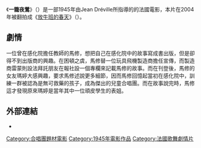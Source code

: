 {{NoteTA|1=zh-cn:放牛班的春天;zh-tw:放牛班的春天;zh-hk:歌聲伴我心;}}{{Infobox_Film |
  name     = 一籠夜鶯<br />La cage aux rossignols|
  image          = A_Cage_of_Nightingales.jpg |
  caption  = 电影海报|
  director       = Jean Dréville |
  producer       =  |
  writer         = Georges Chaperot |
  starring       = Noël-Noël<br />Micheline Francey<br />Georges Biscot |
  music          = René Cloërec |
  cinematography = Paul Cotteret<br />Marcel Weiss |
  editing        = Jacques Grassi |
  distributor    = Compagnie<br />Parisienne de<br />Location de Films |
  released   = 1945年9月6日 |
  runtime        = 89分钟 |
  language = 法语|
  budget         = |
  amg_id         = |
  imdb_id        = |
}}
《'''一籠夜鶯'''》（{{lang-fr|''La cage aux rossignols''}}）是一部1945年由Jean Dréville所指導的的法國電影，本片在2004年被翻拍成《[[放牛班的春天|放牛班的春天]]》（{{lang|fr|''Les Choristes''}}）。

== 劇情 ==
一位曾在感化院擔任教師的馬修，想把自己在感化院中的故事寫成書出版，但是卻得不到出版商的興趣。在困頓之虞，馬修替一位玩具飛機製造商擔任宣傳，而製造商雷蒙則設法拜託朋友在報社設一個專欄來記載馬修的故事。而在刊登後，馬修的女友瑪婷大感興趣，要求馬修述說更多細節，因而馬修回憶起當初在感化院中，訓練一群被認為是無可救藥的孩子，成為傑出的兒童合唱團。而在故事說完時，馬修這才發現原來瑪婷是當年其中一位頑皮學生的表姐。

== 外部連結 ==
*{{imdb title|id=0039234}}

{{DEFAULTSORT:La cage aux rossignols}}
[[Category:合唱團題材電影|Category:合唱團題材電影]]
[[Category:1945年電影作品|Category:1945年電影作品]]
[[Category:法國歌舞劇情片|Category:法國歌舞劇情片]]